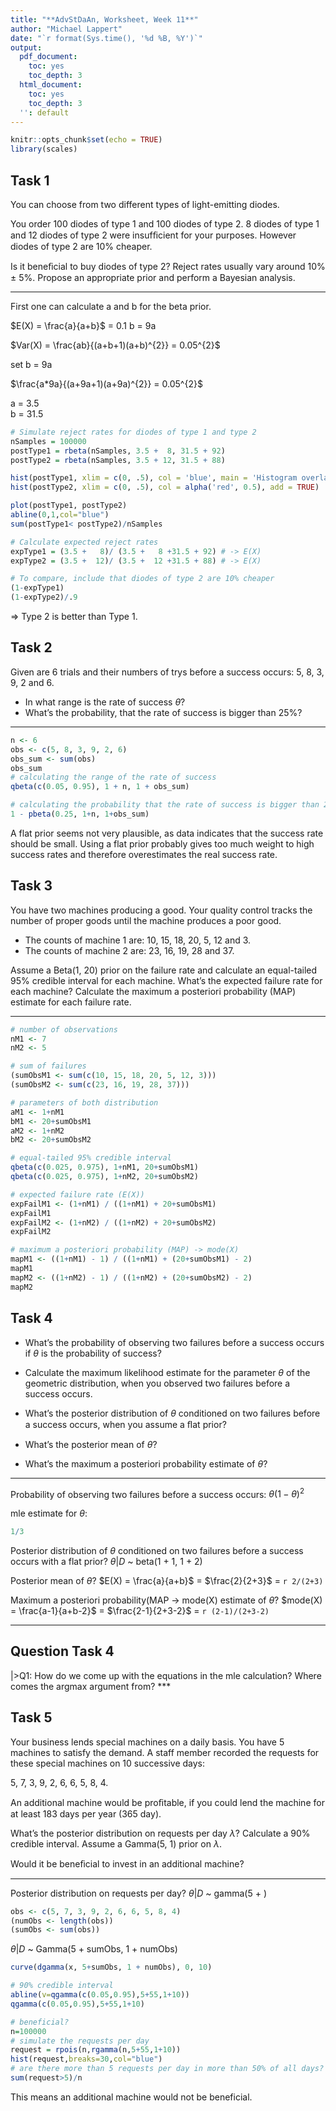 ```yaml
---
title: "**AdvStDaAn, Worksheet, Week 11**"
author: "Michael Lappert"
date: "`r format(Sys.time(), '%d %B, %Y')`"
output:
  pdf_document:
    toc: yes
    toc_depth: 3
  html_document:
    toc: yes
    toc_depth: 3
  '': default
---
```


```r
knitr::opts_chunk$set(echo = TRUE)
library(scales)
```

## Task 1
You can choose from two different types of light-emitting diodes.

You order 100 diodes of type 1 and 100 diodes of type 2. 8 diodes of type 1 and 12 diodes of type 2 were insufﬁcient for your purposes. However diodes of type 2 are 10% cheaper.

Is it beneﬁcial to buy diodes of type 2? Reject rates usually vary around 10% ± 5%. Propose an appropriate prior and perform a Bayesian analysis.

***
First one can calculate a and b for the beta prior.

$E(X) = \frac{a}{a+b}$ = 0.1
b = 9a

$Var(X) = \frac{ab}{(a+b+1)(a+b)^{2}} = 0.05^{2}$

set b = 9a

$\frac{a*9a}{(a+9a+1)(a+9a)^{2}} = 0.05^{2}$\

a = 3.5\
b = 31.5

```r
# Simulate reject rates for diodes of type 1 and type 2
nSamples = 100000
postType1 = rbeta(nSamples, 3.5 +  8, 31.5 + 92)
postType2 = rbeta(nSamples, 3.5 + 12, 31.5 + 88)

hist(postType1, xlim = c(0, .5), col = 'blue', main = 'Histogram overlay of both priors')
hist(postType2, xlim = c(0, .5), col = alpha('red', 0.5), add = TRUE)

plot(postType1, postType2)
abline(0,1,col="blue")
sum(postType1< postType2)/nSamples

# Calculate expected reject rates
expType1 = (3.5 +   8)/ (3.5 +   8 +31.5 + 92) # -> E(X)
expType2 = (3.5 +  12)/ (3.5 +  12 +31.5 + 88) # -> E(X)

# To compare, include that diodes of type 2 are 10% cheaper
(1-expType1)
(1-expType2)/.9
```

=> Type 2 is better than Type 1.

## Task 2
Given are 6 trials and their numbers of trys before a success occurs: 5, 8, 3, 9, 2 and 6.

- In what range is the rate of success $\theta$?
- What’s the probability, that the rate of success is bigger than 25%?

***
```r
n <- 6
obs <- c(5, 8, 3, 9, 2, 6)
obs_sum <- sum(obs)
obs_sum
# calculating the range of the rate of success 
qbeta(c(0.05, 0.95), 1 + n, 1 + obs_sum)

# calculating the probability that the rate of success is bigger than 25%
1 - pbeta(0.25, 1+n, 1+obs_sum)
```

A flat prior seems not very plausible, as data indicates that the success rate should be small. Using a flat prior probably gives too much weight to high success rates and therefore overestimates the real success rate.

## Task 3
You have two machines producing a good. Your quality control tracks the number of proper goods until the machine produces a poor good.

- The counts of machine 1 are: 10, 15, 18, 20, 5, 12 and 3.
- The counts of machine 2 are: 23, 16, 19, 28 and 37.

Assume a Beta(1, 20) prior on the failure rate and calculate an equal-tailed 95% credible interval for each machine. What’s the expected failure rate for each machine? Calculate the maximum a posteriori probability (MAP) estimate for each failure rate.

***
```r
# number of observations
nM1 <- 7
nM2 <- 5

# sum of failures
(sumObsM1 <- sum(c(10, 15, 18, 20, 5, 12, 3)))
(sumObsM2 <- sum(c(23, 16, 19, 28, 37)))

# parameters of both distribution
aM1 <- 1+nM1
bM1 <- 20+sumObsM1
aM2 <- 1+nM2
bM2 <- 20+sumObsM2

# equal-tailed 95% credible interval
qbeta(c(0.025, 0.975), 1+nM1, 20+sumObsM1)
qbeta(c(0.025, 0.975), 1+nM2, 20+sumObsM2)

# expected failure rate (E(X))
expFailM1 <- (1+nM1) / ((1+nM1) + 20+sumObsM1)
expFailM1
expFailM2 <- (1+nM2) / ((1+nM2) + 20+sumObsM2)
expFailM2

# maximum a posteriori probability (MAP) -> mode(X)
mapM1 <- ((1+nM1) - 1) / ((1+nM1) + (20+sumObsM1) - 2)
mapM1
mapM2 <- ((1+nM2) - 1) / ((1+nM2) + (20+sumObsM2) - 2)
mapM2
```

## Task 4
- What’s the probability of observing two failures before a success occurs if $\theta$ is the probability of success?

- Calculate the maximum likelihood estimate for the parameter $\theta$ of the geometric distribution, when you observed two failures before a success occurs.

- What’s the posterior distribution of $\theta$ conditioned on two failures before a success occurs, when you assume a ﬂat prior?

- What’s the posterior mean of $\theta$?

- What’s the maximum a posteriori probability estimate of $\theta$?

***
Probability of observing two failures before a success occurs:
$\theta(1-\theta)^2$

mle estimate for $\theta$:
```r
1/3
```

Posterior distribution of $\theta$ conditioned on two failures before a success occurs with a flat prior?
$\theta|D$ ~ beta(1 + 1, 1 + 2)

Posterior mean of $\theta$?
$E(X) = \frac{a}{a+b}$ = 
$\frac{2}{2+3}$ =
`r 2/(2+3)`

Maximum a posteriori probability(MAP -> mode(X) estimate of $\theta$?
$mode(X) = \frac{a-1}{a+b-2}$ =
$\frac{2-1}{2+3-2}$ =
`r (2-1)/(2+3-2)`

***
## Question Task 4
|>Q1: How do we come up with the equations in the mle calculation? Where comes the argmax argument from?
***

## Task 5
Your business lends special machines on a daily basis. You have 5 machines to satisfy the demand. A staff member recorded the requests for these special machines on 10 successive days:

5, 7, 3, 9, 2, 6, 6, 5, 8, 4.

An additional machine would be proﬁtable, if you could lend the machine for at least 183 days per year (365 day).

What’s the posterior distribution on requests per day $\lambda$? Calculate a 90% credible interval. Assume a Gamma(5, 1) prior on $\lambda$.

Would it be beneﬁcial to invest in an additional machine?

***
Posterior distribution on requests per day?
$\theta|D$ ~ gamma(5 + )
```r
obs <- c(5, 7, 3, 9, 2, 6, 6, 5, 8, 4)
(numObs <- length(obs))
(sumObs <- sum(obs))
```
$\theta|D$ ~ Gamma(5 + sumObs, 1 + numObs)

```r
curve(dgamma(x, 5+sumObs, 1 + numObs), 0, 10)

# 90% credible interval
abline(v=qgamma(c(0.05,0.95),5+55,1+10))
qgamma(c(0.05,0.95),5+55,1+10)

# beneficial?
n=100000
# simulate the requests per day
request = rpois(n,rgamma(n,5+55,1+10))
hist(request,breaks=30,col="blue")
# are there more than 5 requests per day in more than 50% of all days?
sum(request>5)/n
```

This means an additional machine would not be beneficial.

